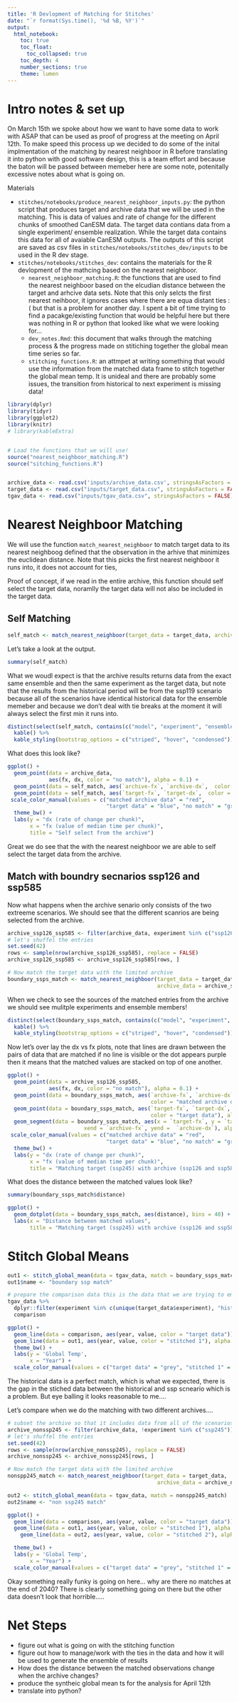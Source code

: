 ```yaml
---
title: 'R Devlopment of Matching for Stitches'
date: "`r format(Sys.time(), '%d %B, %Y')`"
output: 
  html_notebook: 
    toc: true
    toc_float:
      toc_collapsed: true
    toc_depth: 4
    number_sections: true
    theme: lumen
---
```



# Intro notes & set up 

On March 15th we spoke about how we want to have some data to work with ASAP that can be used as proof of progress at the meeting on April 12th. To make speed this process up we decided to do some of the inital implmentation of the matching by nearest neighboor in R before translating it into python with good software design, this is a team effort and because the baton will be passed between memeber here are some note, potenitally excessive notes about what is going on. 

Materials 

* `stitches/notebooks/produce_nearest_neighboor_inputs.py`: the python script that produces target and archive data that we will be used in the matching. This is data of values and rate of change for the different chunks of smoothed CanESM data. The target data contians data from a single experiment/ ensemble realization. While the target data contains this data for all of avaiable CanESM outputs. The outputs of this script are saved as csv files in `stitches/notebooks/stitches_dev/inputs` to be used in the R dev stage.
* `stitches/notebooks/stitches_dev`: contains the materials for the R devlopment of the mathcing based on the nearest neighboor. 
    * `nearest_neighboor_matching.R`: the functions that are used to find the nearest neighboor based on the elcudian distance between the target and arhcive data sets. Note that this only selcts the first nearest neihboor, it ignores cases where there are equa distant ties :( but that is a problem for another day. I spent a bit of time trying to find a pacakge/existing function that would be helpful here but there was nothing in R or python that looked like what we were looking for... 
    * `dev_notes.Rmd`: this document that walks through the matching process & the progress made on stitiching together the global mean time series so far. 
    * `stitching_functions.R`: an attmpet at writing something that would use the information from the matched data frame to stitch together the global mean temp. It is unideal and there are probably some issues, the transition from historical to next experiment is missing data!
    
    
```r
library(dplyr)
library(tidyr)
library(ggplot2)
library(knitr)
# library(kableExtra)


# Load the functions that we will use! 
source("nearest_neighboor_matching.R")
source("sitching_functions.R")


archive_data <- read.csv('inputs/archive_data.csv', stringsAsFactors = FALSE)
target_data <- read.csv("inputs/target_data.csv", stringsAsFactors = FALSE)
tgav_data <- read.csv("inputs/tgav_data.csv", stringsAsFactors = FALSE)
```


# Nearest Neighboor Matching 


We will use the function `match_nearest_neighboor` to match target data to its nearest neighboog defined that the observation in the arhive that minimizes the euclidean distance. Note that this picks the first nearest neighboor it runs into, it does not account for ties, 

Proof of concept, if we read in the entire archive, this function should self select the target data, noramlly the target data will not also be included in the target data. 

## Self Matching

```r
self_match <- match_nearest_neighboor(target_data = target_data, archive_data = archive_data)
```

Let's take a look at the output. 

```r
summary(self_match)
```


What we woudl expect is that the archive results returns data from the exact same ensemble and then the same experiment as the target data, but note that the results from the historical period will be from the ssp119 scenario because all of the scenarios have identical historical data for the ensemble memeber and because we don't deal with tie breaks at the moment it will always select the first min it runs into. 

```r
distinct(select(self_match, contains(c("model", "experiment", "ensemble")))) %>%  
  kable() %>%  
  kable_styling(bootstrap_options = c("striped", "hover", "condensed"))
```


What does this look like? 

```r
ggplot() + 
  geom_point(data = archive_data, 
             aes(fx, dx, color = "no match"), alpha = 0.1) + 
  geom_point(data = self_match, aes(`archive-fx`, `archive-dx`,  color = "matched archive data")) + 
  geom_point(data = self_match, aes(`target-fx`, `target-dx`,  color = "target data"), alpha = 0.4) + 
 scale_color_manual(values = c("matched archive data" = "red", 
                               "target data" = "blue", "no match" = "grey"))+
  theme_bw() + 
  labs(y = "dx (rate of change per chunk)", 
       x = "fx (value of median time per chunk)", 
       title = "Self select from the archive")
```

 Great we do see that the with the nearest neighboor we are able to self select the target data from the archive. 
 
## Match with boundry secnarios ssp126 and ssp585 

Now what happens when the archive senario only consists of the two extreeme scenarios. We should see that the different scanrios are being selected from the archive. 
 
```r
archive_ssp126_ssp585 <- filter(archive_data, experiment %in% c("ssp126", "ssp585"))
# let's shuffel the entries 
set.seed(42)
rows <- sample(nrow(archive_ssp126_ssp585), replace = FALSE) 
archive_ssp126_ssp585 <- archive_ssp126_ssp585[rows, ]

# Now match the target data with the limited archive 
boundary_ssps_match <- match_nearest_neighboor(target_data = target_data, 
                                               archive_data = archive_ssp126_ssp585)
```

When we check to see the sources of the matched entries from the archive we should see mulitple experiments and ensemble members! 

```r
distinct(select(boundary_ssps_match, contains(c("model", "experiment", "ensemble")))) %>%  
  kable() %>%  
  kable_styling(bootstrap_options = c("striped", "hover", "condensed"))
```


Now let's over lay the dx vs fx plots, note that lines are drawn between the pairs of data that are matched if no line is visible or the dot appears purple then it means that the matched values are stacked on top of one another. 

```r
ggplot() + 
  geom_point(data = archive_ssp126_ssp585, 
             aes(fx, dx, color = "no match"), alpha = 0.1) + 
  geom_point(data = boundary_ssps_match, aes(`archive-fx`, `archive-dx`,  
                                             color = "matched archive data")) + 
  geom_point(data = boundary_ssps_match, aes(`target-fx`, `target-dx`,  
                                             color = "target data"), alpha = 0.4) + 
  geom_segment(data = boundary_ssps_match, aes(x = `target-fx`, y = `target-dx`, 
                        xend = `archive-fx`, yend =  `archive-dx`), alpha = 0.4) +
 scale_color_manual(values = c("matched archive data" = "red", 
                               "target data" = "blue", "no match" = "grey"))+
  theme_bw() + 
  labs(y = "dx (rate of change per chunk)", 
       x = "fx (value of median time per chunk)", 
       title = "Matching target (ssp245) with archive (ssp126 and ssp585)" )
```

What does the distance between the matched values look like? 


```r
summary(boundary_ssps_match$distance)
```

```r
ggplot() + 
  geom_dotplot(data = boundary_ssps_match, aes(distance), bins = 40) + 
  labs(x = "Distance between matched values", 
       title = "Matching target (ssp245) with archive (ssp126 and ssp585)")
```

# Stitch Global Means 


```r
out1 <- stitch_global_mean(data = tgav_data, match = boundary_ssps_match)
out1$name <- "boundary ssp match"
```


```r
# prepare the comparison data this is the data that we are trying to emulate, which we smoothed in python. 
tgav_data %>% 
  dplyr::filter(experiment %in% c(unique(target_data$experiment), "historical") & ensemble == unique(target_data$ensemble) & model == unique(target_data$model)) -> 
  comparison
```


```r
ggplot() + 
  geom_line(data = comparison, aes(year, value, color = "target data")) + 
  geom_line(data = out1, aes(year, value, color = "stitched 1"), alpha = 0.6) + 
  theme_bw() + 
  labs(y = 'Global Temp', 
       x = "Year") + 
  scale_color_manual(values = c("target data" = "grey", "stitched 1" = "red"))
```

The historical data is a perfect match, which is what we expected, there is the gap in the stiched data between the historical and ssp scneario which is a problem. But eye balling it looks reasonable to me.... 

Let's compare when we do the matching with two different archives.... 


```r
# subset the archive so that it includes data from all of the scenarios with the exception of the ssp245
archive_nonssp245 <- filter(archive_data, !experiment %in% c("ssp245"))
# let's shuffel the entries 
set.seed(42)
rows <- sample(nrow(archive_nonssp245), replace = FALSE) 
archive_nonssp245 <- archive_nonssp245[rows, ]

# Now match the target data with the limited archive 
nonspp245_match <- match_nearest_neighboor(target_data = target_data, 
                                               archive_data = archive_nonssp245)
```



```r
out2 <- stitch_global_mean(data = tgav_data, match = nonspp245_match)
out2$name <- "non ssp245 match"
```


```r
ggplot() + 
  geom_line(data = comparison, aes(year, value, color = "target data")) + 
  geom_line(data = out1, aes(year, value, color = "stitched 1"), alpha = 0.6) + 
    geom_line(data = out2, aes(year, value, color = "stitched 2"), alpha = 0.6) + 

  theme_bw() + 
  labs(y = 'Global Temp', 
       x = "Year") + 
  scale_color_manual(values = c("target data" = "grey", "stitched 1" = "red", "stitched 2" = "blue"))
```

Okay something really funky is going on here... why are there no matches at the end of 2040? There is clearly something going on there but the other data doesn't look that horrible..... 


# Net Steps 

* figure out what is going on with the stitching function
* figure out how to manage/work with the ties in the data and how it will be used to generate the ensemble of results 
* How does the distance between the matched observations change when the archive changes? 
* produce the syntheic global mean ts for the analysis for April 12th 
* translate into python? 
